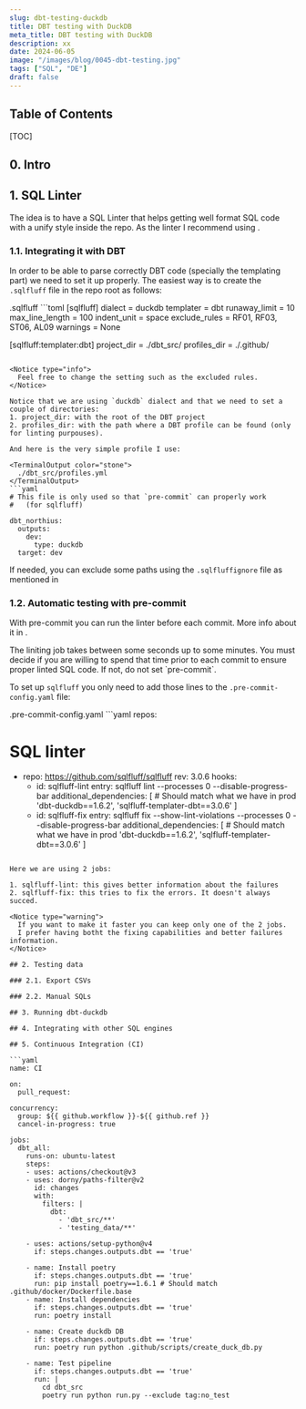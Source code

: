 ```yaml
---
slug: dbt-testing-duckdb
title: DBT testing with DuckDB
meta_title: DBT testing with DuckDB
description: xx
date: 2024-06-05
image: "/images/blog/0045-dbt-testing.jpg"
tags: ["SQL", "DE"]
draft: false
---
```


## Table of Contents

[TOC]

## 0. Intro

## 1. SQL Linter

The idea is to have a SQL Linter that helps getting well format SQL code with a unify style inside the repo.
As the linter I recommend using <FancyLink linkText="Sqlfluff" url="https://github.com/sqlfluff/sqlfluff" dark="true"/>.

### 1.1. Integrating it with DBT

In order to be able to parse correctly DBT code (specially the templating part) we need to set it up properly.
The easiest way is to create the `.sqlfluff` file in the repo root as follows:

<TerminalOutput color="stone">
  .sqlfluff
</TerminalOutput>
```toml
[sqlfluff]
dialect = duckdb
templater = dbt
runaway_limit = 10
max_line_length = 100
indent_unit = space
exclude_rules = RF01, RF03, ST06, AL09
warnings = None

[sqlfluff:templater:dbt]
project_dir = ./dbt_src/
profiles_dir = ./.github/
```

<Notice type="info">
  Feel free to change the setting such as the excluded rules.
</Notice>

Notice that we are using `duckdb` dialect and that we need to set a couple of directories:
1. project_dir: with the root of the DBT project
2. profiles_dir: with the path where a DBT profile can be found (only for linting purpouses).

And here is the very simple profile I use:

<TerminalOutput color="stone">
  ./dbt_src/profiles.yml
</TerminalOutput>
```yaml
# This file is only used so that `pre-commit` can properly work
#   (for sqlfluff)

dbt_northius:
  outputs:
    dev:
      type: duckdb
  target: dev
```

If needed, you can exclude some paths using the `.sqlfluffignore` file as mentioned in <FancyLink linkText="Sqlfluff Configuration" url="https://docs.sqlfluff.com/en/stable/configuration.html#installation-configuration" company="readthedocs"/>

### 1.2. Automatic testing with pre-commit

With pre-commit you can run the linter before each commit.
More info about it in <FancyLink linkText="pre-commit" url="https://villoro.com/blog/pre-commit/" dark="true"/>.

<Notice type="warning">
  The liniting job takes between some seconds up to some minutes. You must decide if you are willing to spend that time prior to each commit to ensure proper linted SQL code. If not, do not set `pre-commit`.
</Notice>

To set up `sqlfluff` you only need to add those lines to the `.pre-commit-config.yaml` file:

<TerminalOutput color="stone">
  .pre-commit-config.yaml
</TerminalOutput>
```yaml
repos:

# SQL linter
- repo: https://github.com/sqlfluff/sqlfluff
  rev: 3.0.6
  hooks:
  - id: sqlfluff-lint
    entry: sqlfluff lint --processes 0 --disable-progress-bar
    additional_dependencies: [ # Should match what we have in prod
      'dbt-duckdb==1.6.2',
      'sqlfluff-templater-dbt==3.0.6'
    ]
  - id: sqlfluff-fix
    entry: sqlfluff fix --show-lint-violations --processes 0 --disable-progress-bar
    additional_dependencies: [ # Should match what we have in prod
      'dbt-duckdb==1.6.2',
      'sqlfluff-templater-dbt==3.0.6'
    ]
```

Here we are using 2 jobs:

1. sqlfluff-lint: this gives better information about the failures
2. sqlfluff-fix: this tries to fix the errors. It doesn't always succed.

<Notice type="warning">
  If you want to make it faster you can keep only one of the 2 jobs.
  I prefer having botht the fixing capabilities and better failures information.
</Notice>

## 2. Testing data

### 2.1. Export CSVs

### 2.2. Manual SQLs

## 3. Running dbt-duckdb

## 4. Integrating with other SQL engines

## 5. Continuous Integration (CI)

```yaml
name: CI

on:
  pull_request:

concurrency:
  group: ${{ github.workflow }}-${{ github.ref }}
  cancel-in-progress: true

jobs:
  dbt_all:
    runs-on: ubuntu-latest
    steps:
    - uses: actions/checkout@v3
    - uses: dorny/paths-filter@v2
      id: changes
      with:
        filters: |
          dbt:
            - 'dbt_src/**'
            - 'testing_data/**'

    - uses: actions/setup-python@v4
      if: steps.changes.outputs.dbt == 'true'

    - name: Install poetry
      if: steps.changes.outputs.dbt == 'true'
      run: pip install poetry==1.6.1 # Should match .github/docker/Dockerfile.base
    - name: Install dependencies
      if: steps.changes.outputs.dbt == 'true'
      run: poetry install

    - name: Create duckdb DB
      if: steps.changes.outputs.dbt == 'true'
      run: poetry run python .github/scripts/create_duck_db.py

    - name: Test pipeline
      if: steps.changes.outputs.dbt == 'true'
      run: |
        cd dbt_src
        poetry run python run.py --exclude tag:no_test
```
